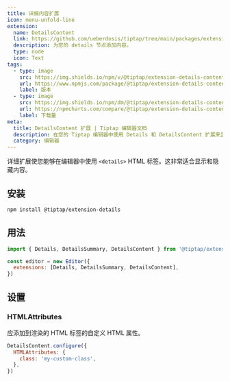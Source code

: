 ```yaml
---
title: 详细内容扩展
icon: menu-unfold-line
extension:
  name: DetailsContent
  link: https://github.com/ueberdosis/tiptap/tree/main/packages/extension-details-content
  description: 为您的 details 节点添加内容。
  type: node
  icon: Text
tags:
  - type: image
    src: https://img.shields.io/npm/v/@tiptap/extension-details-content.svg?label=version
    url: https://www.npmjs.com/package/@tiptap/extension-details-content
    label: 版本
  - type: image
    src: https://img.shields.io/npm/dm/@tiptap/extension-details-content.svg
    url: https://npmcharts.com/compare/@tiptap/extension-details-content?minimal=true
    label: 下载量
meta:
  title: DetailsContent 扩展 | Tiptap 编辑器文档
  description: 在您的 Tiptap 编辑器中使用 Details 和 DetailsContent 扩展来显示和隐藏内容。非常适合… 切换隐藏内容！
  category: 编辑器
---
```



详细扩展使您能够在编辑器中使用 `<details>` HTML 标签。这非常适合显示和隐藏内容。

<CodeDemo path="/Nodes/Details" />

## 安装

```bash
npm install @tiptap/extension-details
```

## 用法

```js
import { Details, DetailsSummary, DetailsContent } from '@tiptap/extension-details'

const editor = new Editor({
  extensions: [Details, DetailsSummary, DetailsContent],
})
```

## 设置

### HTMLAttributes

应添加到渲染的 HTML 标签的自定义 HTML 属性。

```js
DetailsContent.configure({
  HTMLAttributes: {
    class: 'my-custom-class',
  },
})
```